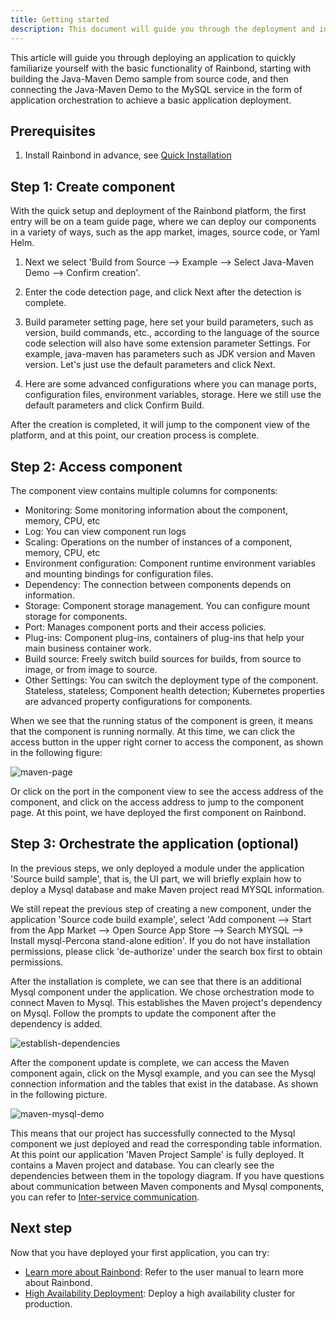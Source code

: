 ```yaml
---
title: Getting started
description: This document will guide you through the deployment and installation of your first application
---
```


This article will guide you through deploying an application to quickly familiarize yourself with the basic functionality of Rainbond, starting with building the Java-Maven Demo sample from source code, and then connecting the Java-Maven Demo to the MySQL service in the form of application orchestration to achieve a basic application deployment.

## Prerequisites

1. Install Rainbond in advance, see [Quick Installation](/docs/quick-start/quick-install)

## Step 1: Create component

With the quick setup and deployment of the Rainbond platform, the first entry will be on a team guide page, where we can deploy our components in a variety of ways, such as the app market, images, source code, or Yaml Helm. 

1. Next we select 'Build from Source --> Example --> Select Java-Maven Demo --> Confirm creation'.

2. Enter the code detection page, and click Next after the detection is complete.

3. Build parameter setting page, here set your build parameters, such as version, build commands, etc., according to the language of the source code selection will also have some extension parameter Settings. For example, java-maven has parameters such as JDK version and Maven version. Let's just use the default parameters and click Next.

4. Here are some advanced configurations where you can manage ports, configuration files, environment variables, storage. Here we still use the default parameters and click Confirm Build.

After the creation is completed, it will jump to the component view of the platform, and at this point, our creation process is complete.

## Step 2: Access component

The component view contains multiple columns for components:
- Monitoring: Some monitoring information about the component, memory, CPU, etc
- Log: You can view component run logs
- Scaling: Operations on the number of instances of a component, memory, CPU, etc
- Environment configuration: Component runtime environment variables and mounting bindings for configuration files.
- Dependency: The connection between components depends on information.
- Storage: Component storage management. You can configure mount storage for components.
- Port: Manages component ports and their access policies.
- Plug-ins: Component plug-ins, containers of plug-ins that help your main business container work.
- Build source: Freely switch build sources for builds, from source to image, or from image to source.
- Other Settings: You can switch the deployment type of the component. Stateless, stateless; Component health detection; Kubernetes properties are advanced property configurations for components.

When we see that the running status of the component is green, it means that the component is running normally. At this time, we can click the access button in the upper right corner to access the component, as shown in the following figure:

![maven-page](https://grstatic.oss-cn-shanghai.aliyuncs.com/docs/5.7/docs/quick-start/maven-page.jpg)

Or click on the port in the component view to see the access address of the component, and click on the access address to jump to the component page. At this point, we have deployed the first component on Rainbond.

## Step 3: Orchestrate the application (optional)

In the previous steps, we only deployed a module under the application 'Source build sample', that is, the UI part, we will briefly explain how to deploy a Mysql database and make Maven project read MYSQL information.

We still repeat the previous step of creating a new component, under the application 'Source code build example', select 'Add component --> Start from the App Market --> Open Source App Store --> Search MYSQL --> Install mysql-Percona stand-alone edition'. If you do not have installation permissions, please click 'de-authorize' under the search box first to obtain permissions.

After the installation is complete, we can see that there is an additional Mysql component under the application. We chose orchestration mode to connect Maven to Mysql. This establishes the Maven project's dependency on Mysql. Follow the prompts to update the component after the dependency is added.

![establish-dependencies](https://grstatic.oss-cn-shanghai.aliyuncs.com/docs/5.7/docs/quick-start/establish-dependencies.jpg)

After the component update is complete, we can access the Maven component again, click on the Mysql example, and you can see the Mysql connection information and the tables that exist in the database. As shown in the following picture.

![maven-mysql-demo](https://grstatic.oss-cn-shanghai.aliyuncs.com/docs/5.7/docs/quick-start/maven-mysql-demo.jpg)

This means that our project has successfully connected to the Mysql component we just deployed and read the corresponding table information. At this point our application 'Maven Project Sample' is fully deployed. It contains a Maven project and database. You can clearly see the dependencies between them in the topology diagram. If you have questions about communication between Maven components and Mysql components, you can refer to [Inter-service communication](/docs/micro-service/service-mesh/regist_and_discover).

## Next step

Now that you have deployed your first application, you can try:
- [Learn more about Rainbond](/docs/use-manual): Refer to the user manual to learn more about Rainbond.
- [High Availability Deployment](/docs/installation/install-with-ui/ha): Deploy a high availability cluster for production.
